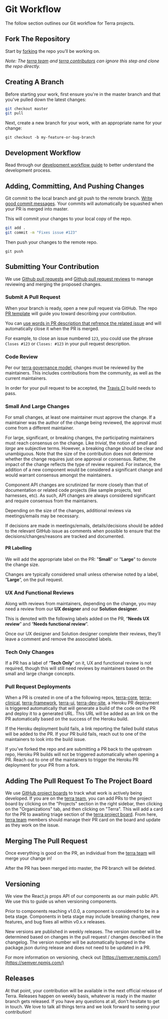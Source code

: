 
# Git Workflow

<div className="tui-illustration-grid">
<div className="tui-illustration-grid-col">

The follow section outlines our Git workflow for Terra projects.

## Fork The Repository

Start by [forking](https://help.github.com/articles/fork-a-repo/) the repo you’ll be working on.

_Note: The [terra team](https://github.com/orgs/cerner/teams/terra) and [terra contributors](https://github.com/orgs/cerner/teams/terra-contributors) can ignore this step and clone the repo directly._

## Creating A Branch

Before starting your work, first ensure you're in the master branch and that you've pulled down the latest changes:

```sh
git checkout master
git pull
```

Next, create a new branch for your work, with an appropriate name for your change:

`git checkout -b my-feature-or-bug-branch`

</div>
<div className="tui-illustration-grid-col tui-illustration-grid-col-illustration">
<DeveloperActivityIcon />
</div>
</div>

## Development Workflow

Read through our [development workflow guide](/about/terra-ui/contributing/developer-workflow) to better understand the development process.

## Adding, Committing, And Pushing Changes

Git commit to the local branch and git push to the remote branch. [Write good commit messages](http://tbaggery.com/2008/04/19/a-note-about-git-commit-messages.html).
Your commits will automatically be squashed when your PR is merged into master.

This will commit your changes to your local copy of the repo.

```sh
git add .
git commit -m "Fixes issue #123"
```

Then push your changes to the remote repo.

`git push`

## Submitting Your Contribution

We use [Github pull requests](https://help.github.com/articles/about-pull-requests/) and [Github pull request reviews](https://help.github.com/articles/about-pull-request-reviews/) to manage reviewing and merging the proposed changes.

### Submit A Pull Request

When your branch is ready, open a new pull request via GitHub. The repo [PR template](https://github.com/cerner/terra-ui/blob/master/.github/PULL_REQUEST_TEMPLATE.md) will guide you toward describing your contribution.

You can [use words in PR description that refrence the related issue](https://help.github.com/articles/closing-issues-using-keywords/) and will automatically close it when the PR is merged.

For example, to close an issue numbered `123`, you could use the phrase `Closes #123` or `Closes: #123` in your pull request description.

### Code Review

Per our [terra governance model](https://github.com/cerner/terra-ui/blob/master/GOVERNANCE.md), changes must be reviewed by the maintainers. This includes contributions from the community, as well as the current maintainers.

In order for your pull request to be accepted, the [Travis CI](https://travis-ci.org/) build needs to pass.

### Small And Large Changes

For small changes, at least one maintainer must approve the change. If a maintainer was the author of the change being reviewed, the approval must come from a different maintainer.

For large, significant, or breaking changes, the participating maintainers must reach consensus on the change. Like *trivial*, the notion of *small* and *large* are subjective terms. However, a breaking change should be clear and unambiguous. Note that the size of the contribution does not determine whether the change requires just one approval or consensus. Rather, the impact of the change reflects the type of review required. For instance, the addition of a new component would be considered a significant change and would warrant consensus amongst the maintainers.

Component API changes are scrutinized far more closely than that of documentation or related code projects (like sample projects, test harnesses, etc). As such, API changes are always considered significant and require consensus from the maintainers.

Depending on the size of the changes, additional reviews via meetings/emails may be necessary.

If decisions are made in meetings/emails, details/decisions should be added to the relevant GitHub issue as comments when possible to ensure that the decisions/changes/reasons are tracked and documented.

#### PR Labelling

We will add the appropriate label on the PR: "**Small**" or "**Large**" to denote the change size.

Changes are typically considered small unless otherwise noted by a label, “**Large**”, on the pull request.

### UX And Functional Reviews

Along with reviews from maintainers, depending on the change, you may need a review from our **UX designer** and our **Solution designer**.

This is denoted with the following labels added on the PR, “**Needs UX review**” and “**Needs functional review**”.

Once our UX designer and Solution designer complete their reviews, they’ll leave a comment and remove the associated labels.

### Tech Only Changes
If a PR has a label of “**Tech Only**” on it, UX and functional review is not required, though this will still need reviews by maintainers based on the small and large change concepts.

### Pull Request Deployments

When a PR is created in one of a the following repos, [terra-core](https://github.com/cerner/terra-core), [terra-clinical](https://github.com/cerner/terra-clinical), [terra-framework](https://github.com/cerner/terra-framework), [terra-ui](https://github.com/cerner/terra-ui), [terra-dev-site](https://github.com/cerner/terra-dev-site), a Heroku PR deployment is triggered automatically that will generate a build of the code on the PR and deploy it to a generated URL. This URL will be added as an link on the PR automatically based on the success of the Heroku build.

If the Heroku deployment build fails, a link reporting the failed build status will be added to the PR. If your PR build fails, reach out to one of the maintainers to look into the build issue.

If you've forked the repo and are submitting a PR back to the upstream repo, Heroku PR builds will not be triggered automatically when opening a PR. Reach out to one of the maintainers to trigger the Heroku PR deployment for your PR from a fork.

## Adding The Pull Request To The Project Board

We use [GitHub project boards](https://help.github.com/articles/about-project-boards/) to track what work is actively being developed. If you are on the [terra team](https://github.com/orgs/cerner/teams/terra), you can add PRs to the project board by clicking on the "Projects" section in the right sidebar, then clicking on the "Organizations" tab, and then clicking on "Terra". This will add a card for the PR to awaiting triage section of the [terra project board](https://github.com/orgs/cerner/projects/1). From here, [terra team](https://github.com/orgs/cerner/teams/terra) members should manage their PR card on the board and update as they work on the issue.

## Merging The Pull Request

Once everything is good on the PR, an individual from the [terra team](https://github.com/orgs/cerner/teams/terra) will merge your change in!

After the PR has been merged into master, the PR branch will be deleted.

## Versioning

We view the React.js props API of our components as our main public API. We use this to guide us when versioning components.

Prior to components reaching v1.0.0, a component is considered to be in a beta stage. Components in beta stage may include breaking changes, new features, and bug fixes all within v0.x.x releases.

New versions are published in weekly releases. The version number will be determined based on changes in the pull request / changes described in the changelog. The version number will be automatically bumped in the package.json during release and does not need to be updated in a PR.

For more information on versioning, check out [https://semver.npmjs.com/](https://semver.npmjs.com/)

## Releases

At that point, your contribution will be available in the next official release of Terra. Releases happen on weekly basis, whatever is ready in the master branch gets released. If you have any questions at all, don't hesitate to get in touch. We love to talk all things terra and we look forward to seeing your contribution!
